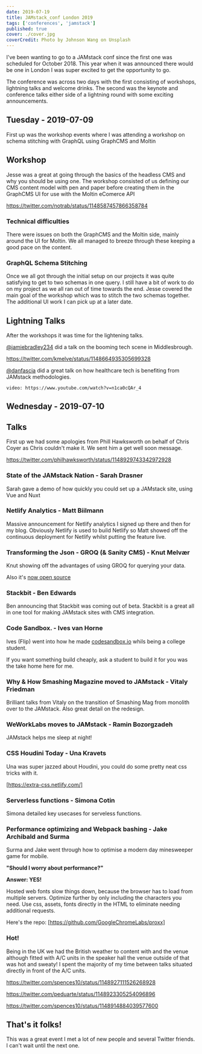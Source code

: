 ```yaml
---
date: 2019-07-19
title: JAMstack_conf London 2019
tags: ['conferences', 'jamstack']
published: true
cover: ./cover.jpg
coverCredit: Photo by Johnson Wang on Unsplash
---
```


I've been wanting to go to a JAMstack conf since the first one was
scheduled for October 2018. This year when it was announced there
would be one in London I was super excited to get the opportunity to
go.

The conference was across two days with the first consisting of
workshops, lightning talks and welcome drinks. The second was the
keynote and conference talks either side of a lightning round with
some exciting announcements.

## Tuesday - 2019-07-09

First up was the workshop events where I was attending a workshop on
schema stitching with GraphQL using GraphCMS and Moltin

## Workshop

Jesse was a great at going through the basics of the headless CMS and
why you should be using one. The workshop consisted of us defining our
CMS content model with pen and paper before creating them in the
GraphCMS UI for use with the Moltin eComerce API

https://twitter.com/notrab/status/1148587457866358784

### Technical difficulties

There were issues on both the GraphCMS and the Moltin side, mainly
around the UI for Moltin. We all managed to breeze through these
keeping a good pace on the content.

### GraphQL Schema Stitching

Once we all got through the initial setup on our projects it was quite
satisfying to get to two schemas in one query. I still have a bit of
work to do on my project as we all ran out of time towards the end.
Jesse covered the main goal of the workshop which was to stitch the
two schemas together. The additional UI work I can pick up at a later
date.

## Lightning Talks

After the workshops it was time for the lightening talks.

[@jamiebradley234] did a talk on the booming tech scene in
Middlesbrough.

https://twitter.com/kmelve/status/1148664935305699328

[@danfascia] did a great talk on how healthcare tech is benefiting
from JAMstack methodologies.

`video: https://www.youtube.com/watch?v=n1ca0cQAr_4`

## Wednesday - 2019-07-10

## Talks

First up we had some apologies from Phill Hawksworth on behalf of
Chris Coyer as Chris couldn't make it. We sent him a get well soon
message.

https://twitter.com/philhawksworth/status/1148929743342972928

### State of the JAMstack Nation - Sarah Drasner

Sarah gave a demo of how quickly you could set up a JAMstack site,
using Vue and Nuxt

### Netlify Analytics - Matt Biilmann

Massive announcement for Netlify analytics I signed up there and then
for my blog. Obviously Netlify is used to build Netlify so Matt showed
off the continuous deployment for Netlify whilst putting the feature
live.

### Transforming the Json - GROQ (& Sanity CMS) - Knut Melvær

Knut showing off the advantages of using GROQ for querying your data.

Also it's [now open source]

### Stackbit - Ben Edwards

Ben announcing that Stackbit was coming out of beta. Stackbit is a
great all in one tool for making JAMstack sites with CMS integration.

### Code Sandbox. - Ives van Horne

Ives (Flip) went into how he made [codesandbox.io] whils being a
college student.

If you want something build cheaply, ask a student to build it for you
was the take home here for me.

### Why & How Smashing Magazine moved to JAMstack - Vitaly Friedman

Brilliant talks from Vitaly on the transition of Smashing Mag from
monolith over to the JAMstack. Also great detail on the redesign.

### WeWorkLabs moves to JAMstack - Ramin Bozorgzadeh

JAMstack helps me sleep at night!

### CSS Houdini Today - Una Kravets

Una was super jazzed about Houdini, you could do some pretty neat css
tricks with it.

[https://extra-css.netlify.com/]

### Serverless functions - Simona Cotin

Simona detailed key usecases for serveless functions.

### Performance optimizing and Webpack bashing - Jake Archibald and Surma

Surma and Jake went through how to optimise a modern day minesweeper
game for mobile.

**"Should I worry about performance?"**

**Answer: YES!**

Hosted web fonts slow things down, because the browser has to load
from multiple servers. Optimize further by only including the
characters you need. Use css, assets, fonts directly in the HTML to
eliminate needing additional requests.

Here's the repo: [https://github.com/GoogleChromeLabs/proxx]

### Hot!

Being in the UK we had the British weather to content with and the
venue although fitted with A/C units in the speaker hall the venue
outside of that was hot and sweaty! I spent the majority of my time
between talks situated directly in front of the A/C units.

https://twitter.com/spences10/status/1148927111526268928

https://twitter.com/peduarte/status/1148923305254096896

https://twitter.com/spences10/status/1148914884039577600

## That's it folks!

This was a great event I met a lot of new people and several Twitter
friends. I can't wait until the next one.

<!-- Links -->

[@danfascia]: https://twitter.com/danfascia
[@jamiebradley234]: https://twitter.com/jamiebradley234
[codesandbox.io]: https://codesandbox.io
[https://github.com/googlechromelabs/proxx]:
  https://github.com/GoogleChromeLabs/proxx
[https://extra-css.netlify.com/]: https://extra-css.netlify.com/
[now open source]:
  https://www.sanity.io/blog/we-re-open-sourcing-groq-a-query-language-for-json-documents
